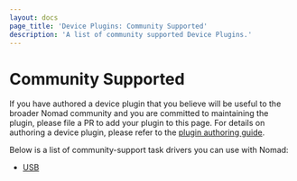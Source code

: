 ```yaml
---
layout: docs
page_title: 'Device Plugins: Community Supported'
description: 'A list of community supported Device Plugins.'
---
```


# Community Supported

If you have authored a device plugin that you believe will be useful to the
broader Nomad community and you are committed to maintaining the plugin,
please file a PR to add your plugin to this page. For details on authoring a
device plugin, please refer to the [plugin authoring guide][plugin_guide].

Below is a list of community-support task drivers you can use with Nomad:

- [USB][usb]

[plugin_guide]: /nomad/docs/concepts/plugins
[usb]: /nomad/plugins/devices/community/usb
